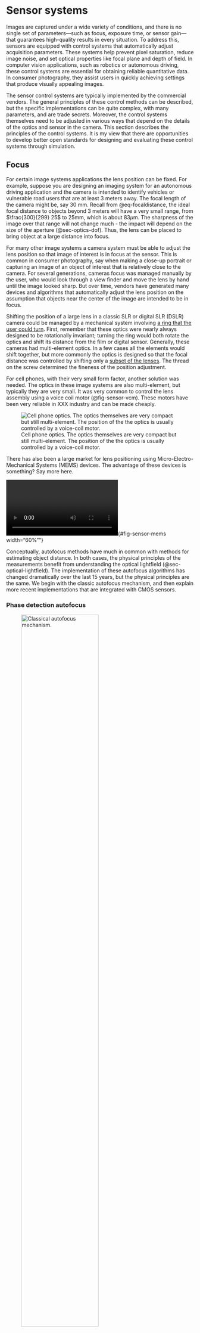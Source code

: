 # Sensor systems
Images are captured under a wide variety of conditions, and there is no single set of parameters—such as focus, exposure time, or sensor gain—that guarantees high-quality results in every situation. To address this, sensors are equipped with control systems that automatically adjust acquisition parameters. These systems help prevent pixel saturation, reduce image noise, and set optical properties like focal plane and depth of field. In computer vision applications, such as robotics or autonomous driving, these control systems are essential for obtaining reliable quantitative data. In consumer photography, they assist users in quickly achieving settings that produce visually appealing images.

The sensor control systems are typically implemented by the commercial vendors. The general principles of these control methods can be described, but the specific implementations can be quite complex, with many parameters, and are trade secrets. Moreover, the control systems themselves need to be adjusted in various ways that depend on the details of the optics and sensor in the camera. This section describes the principles of the control systems.  It is my view that there are opportunities to develop better open standards for designing and evaluating these control systems through simulation. 

## Focus
For certain image systems applications the lens position can be fixed. For example, suppose you are designing an imaging system for an autonomous driving application and the camera is intended to identify vehicles or vulnerable road users that are at least 3 meters away. The focal length of the camera might be, say 30 mm.  Recall from @eq-focaldistance, the ideal focal distance to objects beyond 3 meters will have a very small range, from $\frac{300}{299} 25$ to $25 \text{mm}$, which is about $83 \mu \text{m}$. The sharpness of the image over that range will not change much - the impact will depend on the size of the aperture (@sec-optics-dof). Thus, the lens can be placed to bring object at a large distance into focus.

For many other image systems a camera system must be able to adjust the lens position so that image of interest is in focus at the sensor. This is common in consumer photography, say when making a close-up portrait or capturing an image of an object of interest that is relatively close to the camera.  For several generations, cameras focus was managed manually by the user, who would look through a view finder and move the lens by hand until the image looked sharp. But over time, vendors have generated many devices and algorithms that automatically adjust the lens position on the assumption that objects near the center of the image are intended to be in focus.

Shifting the position of a large lens in a classic SLR or digital SLR (DSLR) camera could be managed by a mechanical system involving [a ring that the user could turn](https://richardhaw.com/2017/10/21/repair-infinity-focus-calibration-12/). First, remember that these optics were nearly always designed to be rotationally invariant; turning the ring would both rotate the optics and shift its distance from the film or digital sensor. Generally, these cameras had multi-element optics. In a few cases all the elements would shift together, but more commonly the optics is designed so that the focal distance was controlled by shifting only a [subset of the lenses](https://www.thedigitalprocess.com/free-photography-lessons-level-2/how-cameras-focus-a-guide/). The thread on the screw determined the fineness of the position adjustment.

For cell phones, with their very small form factor, another solution was needed. The optics in these image systems are also multi-element, but typically they are very small.  It was very common to control the lens assembly using a voice coil motor (@fig-sensor-vcm). These motors have been very reliable in XXX industry and can be made cheaply.

![Cell phone optics.  The optics themselves are very compact but still multi-element.  The position of the the optics is usually controlled by a voice-coil motor.](images/sensors/03-sensor-vcm.png){#fig-sensor-vcm}

There has also been a large market for lens positioning using Micro-Electro-Mechanical Systems (MEMS) devices.  The advantage of these devices is something?   Say more here.  

![A video showing lens assembly position controlled by a MEMS device.](videos/sensors/MEMS-autofocus.mov){#fig-sensor-mems width="60%""}

Conceptually, autofocus methods have much in common with methods for estimating object distance. In both cases, the physical principles of the measurements benefit from understanding the optical lightfield (@sec-optical-lightfield). The implementation of these autofocus algorithms has changed dramatically over the last 15 years, but the physical principles are the same.  We begin with the classic autofocus mechanism, and then explain more recent implementations that are integrated with CMOS sensors.

<!-- liquid lens callout here? -->

### Phase detection autofocus {#sec-phasedetection-autofocus}

![Classical autofocus mechanism.](images/sensors/03-focusprinciples-2.png){#fig-focusprinciples-classic width="70%"}

@fig-focusprinciples-classic shows a classic phase detection autofocus (PDAF) system. Rays from a point object on the lens axis (horizontal black line) pass through different parts of the lens aperture—some from the top (red), some from the bottom (green). If the lens is correctly focused, these rays converge to form a sharp spot on the sensor.

The autofocus system measures whether the rays from the top and bottom of the lens would meet at the same point on the sensor. In this classic design, a mirror behind the main lens splits the light, directing rays from the top and bottom of the lens to two separate microlenses. Each microlens focuses the rays onto its own linear sensor array. When the image is in focus, both arrays receive light at their centers. The mirror then moves out of the way, allowing the camera to capture the image.

If the image is out of focus, the rays from the top and bottom of the lens are displaced from the centers of their respective arrays, but in opposite directions. The distance between these positions—the phase difference—indicates how much the lens needs to be adjusted to achieve focus. The camera uses this information to move the lens and bring the image into focus. This method, known as **phase detection autofocus (PDAF)**, became a key feature in single-lens reflex (SLR) cameras.

However, this approach has limitations. The mirror, microlenses, and sensor arrays form a relatively large and complex mechanical system, making it unsuitable for compact devices like smartphones. Also, this system only allows either focusing or image capture at one time, not both simultaneously. Later technologies addressed these issues.

::: {#sensor-phasedetect-autofocus .callout-note collapse="false" title="Phase detection autofocus: Commercialization"}
Phase detection autofocus (PDAF) for SLR cameras was pioneered by Honeywell, which patented the core concepts in the 1970s (U.S. Patents 3,875,401 and 4,185,191). Their design used a beam-splitting rangefinder rather than a flip mirror.

The first commercial SLR with PDAF was the Minolta Maxxum 7000 (α-7000 in Japan), released in 1985. It integrated in-body PDAF and motorized lens control, using phase differences detected by two 1D sensors to drive lens adjustments.

Leica had previously patented a different autofocus method based on contrast detection, which they licensed to Minolta. However, Minolta found it slow and unreliable, so they used a phase detection approach instead—without a proper license from Honeywell. Honeywell sued and won a [substantial award](https://www.nytimes.com/1992/02/12/business/honeywell-minolta-dispute-teaches-conflicting-lessons.html).
:::

### Dual pixel autofocus {#sec-dualpixel-autofocus}
Because the classic phase detection autofocus subsystem does not fit well with the very small cell phone form factor, vendors tried other methods to help adjust the focus.  Mainly, these were signal processing methods coupled with user input that would set the focus. The signal processing methods were based on examining the image contrast near edges prior to acquisition.  An in focus image should have a sharp edge, and the methods would adjust the lens position to increase edge contrast.

In 2014 a method for  idea emerged that was based on the same physical principles as phase detection, but this time integrated into the CMOS sensor directly.  This technique is called **dual pixel autofocus (DPAF)**.

![Dual pixel autofocus sensor design.](images/sensors/03-sensor-dpaf.png){#fig-sensor-dpaf width="80%"}

Next image will explain the phase detection from within the sensor.  Microlenses.  Dual pixel.  Shifted images.


::: {#sensor-dpaf .callout-note collapse="false" title="Dual pixel autofocus: Canon and then Sony"}
Canon is widely recognized as the **originator and first implementer of Dual Pixel Autofocus (DPAF)**:

---

## 🏆 Canon: The Pioneer

* Canon **introduced DPAF** with the **EOS 70D in 2013**, building on earlier hybrid PDAF/live-view systems like the EOS 650D/T4i-D ([en.wikipedia.org][1]).
* Official Canon documentation confirms that **each pixel** on a DPAF sensor has **two photodiodes under one microlens**, enabling on-sensor phase detection and fast, smooth autofocus—especially for video ([usa.canon.com][2]).
* Canon credits itself as the **inventor of DPAF**, a sentiment echoed by multiple sources:

  > "Dual pixel autofocus was invented by Canon and implemented into most of their cameras since 2013." ([wedio.com][3])

---

## 🇯🇵 Sony: A Later Entrant

* Sony has explored a similar **dual‑pixel sensor design**, with patent filings surfacing around **2017** suggesting they were working on their version of DPAF ([thenewcamera.com][4]).
* As of now, Sony's development remains **mostly in the patent stage**, with no widely deployed, Canon‑style DPAF system in their mirrorless cameras yet.
* Sony’s on-chip autofocus efforts include **"dual-PD" and "All-pixel AF"** technologies for mobile and sensor markets—but these appear to be **parallel or derivative efforts**, not the original innovation ([news.ycombinator.com][5], [sony-semicon.com][6]).

---

## ✔️ Summary

| Company   | Contribution to DPAF | First Implementation               |
| --------- | -------------------- | ---------------------------------- |
| **Canon** | Inventor and pioneer | EOS 70D (2013)                     |
| **Sony**  | Patent development   | Post‑2017, no major deployment yet |

**Canon clearly led the way**, both in defining the technology and bringing it to market, while **Sony's efforts came later**, largely confined to patents and internal development.

So, in answer to your question: **Canon had the idea and was first to implement DPAF**, and Sony followed with their own patents afterward.

If you’d like, I can dig up specific patent dates or technical comparisons!

[1]: https://en.wikipedia.org/wiki/Digital_single-lens_reflex_camera?utm_source=chatgpt.com "Digital single-lens reflex camera"
[2]: https://www.usa.canon.com/learning/training-articles/training-articles-list/intro-to-dual-pixel-autofocus-dpaf?srsltid=AfmBOoqOWeeB-2AQBm2LizJeHJ2uveINYldthZ42JKCKcq6rH2gB1WmZ&utm_source=chatgpt.com "Intro to Dual Pixel Autofocus (DPAF) | Canon U.S.A., Inc."
[3]: https://www.wedio.com/en/learn/dual-pixel-autofocus?srsltid=AfmBOopVRX9n7uQ9QkrnvO_jC0hzekwh2eodH0tQjFG8Hq2OT-ps3IP_&utm_source=chatgpt.com "Dual Pixel Autofocus | What It Is & 15 Canon Cameras - Wedio"
[4]: https://thenewcamera.com/sony-working-on-dual-pixel-cmos-af-tech/?utm_source=chatgpt.com "Sony Working on Dual-Pixel CMOS AF Tech - NEW CAMERA"
[5]: https://news.ycombinator.com/item?id=27783587&utm_source=chatgpt.com "Mirrorless cameras with phase detection have actually existed for a ..."
[6]: https://www.sony-semicon.com/en/technology/mobile/autofocus.html?utm_source=chatgpt.com "All-pixel Auto Focus (AF) Technology | Image Sensor for Mobile"


:::

## Exposure and gain control
If we integrate for a long time, the image will saturate.  If we image for too short, we get few and thus noisy photon-limited images.  Selecting a good exposure duration is important.

### Classic exposure 

### Exposure bracketing

### Burst photography
Google but others.  Multiple capture.

## System innovations {#sec-sensor-innovations}

Maybe this should be an additional chapter

Over time, as technology has scaled, more complex electrical circuitry has been placed on the sensor. Modern image sensors frequently include circuitry that performs local processing to increase the dynamic range of the sensor (well recycling), or to reduce the intrinsic noise (correlated double sampling). Some of this processing is *adaptive*, that is the circuit actions depend on the property of the input image. Consequently, the sensor output can depend upon both the control parameters set by the user and the image content.

### Global shutter {#sec-sensor-globalshutter}
Instead of using a floating diffusion as a memory element, Aptina has utilized a surface-pinned storage node in the pixel to address dark current challenges. Available in its newest global shutter sensor, the MT9M031, the storage node also enables using a true correlated double sampling technique to reduce readout noise to four electrons, resulting in excellent low-light performance. The combination of the effective use of an anti-reflective metal light shield in close proximity to the memory node and careful doping and potential profile design results in a high GSE.

Illustrate rolling shuttter artifact.

Then say something about global shutter technology.

Global Shutter Pixel Technologies and CMOS Image Sensors – A Powerful Combination – (Aptina white paper)

Well recycling?
### Lightfield cameras {#sec-sensor-lightfield}
Refocus.  Depth estimation

### Split pixel {#sec-sensor-splitpixel}
Autonomous driving.  HDR.

### Foveon {#sec-sensor-foveon}
Link back to physics.

### Spectral imagers {#sec-sensor-spectral}
Spectricity.  IMEC.


